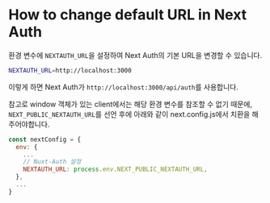 # How to change default URL in Next Auth

환경 변수에 `NEXTAUTH_URL`을 설정하여 Next Auth의 기본 URL을 변경할 수 있습니다.

```bash
NEXTAUTH_URL=http://localhost:3000
```

이렇게 하면 Next Auth가 `http://localhost:3000/api/auth`를 사용합니다.

참고로 window 객체가 있는 client에서는 해당 환경 변수를 참조할 수 없기 때문에, `NEXT_PUBLIC_NEXTAUTH_URL`를 선언 후에 아래와 같이 next.config.js에서 치환을 해주어야합니다.

```js
const nextConfig = {
  env: {
    ...
    // Nuxt-Auth 설정
    NEXTAUTH_URL: process.env.NEXT_PUBLIC_NEXTAUTH_URL,
  },
  ...
}
```